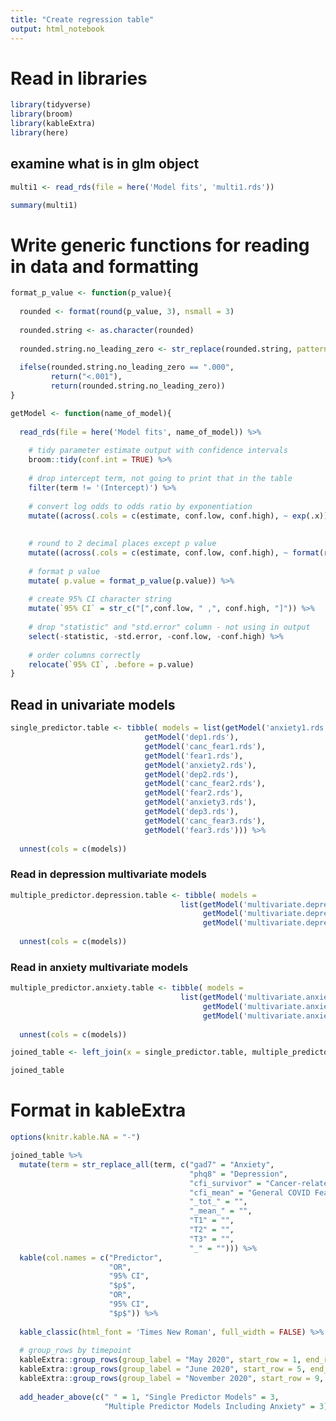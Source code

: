 ```yaml
---
title: "Create regression table"
output: html_notebook
---
```


# Read in libraries

```r

library(tidyverse)
library(broom)
library(kableExtra)
library(here)

```

## examine what is in glm object

```r

multi1 <- read_rds(file = here('Model fits', 'multi1.rds'))

summary(multi1)

```


# Write generic functions for reading in data and formatting

```r

format_p_value <- function(p_value){
  
  rounded <- format(round(p_value, 3), nsmall = 3)
  
  rounded.string <- as.character(rounded)
  
  rounded.string.no_leading_zero <- str_replace(rounded.string, pattern = "0.", ".")
  
  ifelse(rounded.string.no_leading_zero == ".000",
         return("<.001"),
         return(rounded.string.no_leading_zero))
}

getModel <- function(name_of_model){
  
  read_rds(file = here('Model fits', name_of_model)) %>%
    
    # tidy parameter estimate output with confidence intervals
    broom::tidy(conf.int = TRUE) %>%
    
    # drop intercept term, not going to print that in the table
    filter(term != '(Intercept)') %>%
    
    # convert log odds to odds ratio by exponentiation
    mutate((across(.cols = c(estimate, conf.low, conf.high), ~ exp(.x)))) %>%
    
    
    # round to 2 decimal places except p value
    mutate((across(.cols = c(estimate, conf.low, conf.high), ~ format(round(.x, 2), nsmall = 2)))) %>%
    
    # format p value
    mutate( p.value = format_p_value(p.value)) %>%
    
    # create 95% CI character string
    mutate(`95% CI` = str_c("[",conf.low, " ,", conf.high, "]")) %>%
    
    # drop "statistic" and "std.error" column - not using in output
    select(-statistic, -std.error, -conf.low, -conf.high) %>%
    
    # order columns correctly
    relocate(`95% CI`, .before = p.value) 
}

```

## Read in univariate models

```r

single_predictor.table <- tibble( models = list(getModel('anxiety1.rds'),
                              getModel('dep1.rds'),
                              getModel('canc_fear1.rds'),
                              getModel('fear1.rds'),
                              getModel('anxiety2.rds'),
                              getModel('dep2.rds'),
                              getModel('canc_fear2.rds'),
                              getModel('fear2.rds'),
                              getModel('anxiety3.rds'),
                              getModel('dep3.rds'),
                              getModel('canc_fear3.rds'),
                              getModel('fear3.rds'))) %>%
                              
  unnest(cols = c(models))


```

### Read in depression multivariate models


```r

multiple_predictor.depression.table <- tibble( models = 
                                      list(getModel('multivariate.depression.T1.fit.rds'),
                                           getModel('multivariate.depression.T2.fit.rds'),
                                           getModel('multivariate.depression.T3.fit.rds'))) %>%
                              
  unnest(cols = c(models))


```

### Read in anxiety multivariate models


```r

multiple_predictor.anxiety.table <- tibble( models = 
                                      list(getModel('multivariate.anxiety.T1.fit.rds'),
                                           getModel('multivariate.anxiety.T2.fit.rds'),
                                           getModel('multivariate.anxiety.T3.fit.rds'))) %>%
                              
  unnest(cols = c(models))


```

```r

joined_table <- left_join(x = single_predictor.table, multiple_predictor.anxiety.table, by = 'term')

joined_table

```

# Format in kableExtra


```r

options(knitr.kable.NA = "-")

joined_table %>%
  mutate(term = str_replace_all(term, c("gad7" = "Anxiety",
                                        "phq8" = "Depression",
                                        "cfi_survivor" = "Cancer-related COVID Fear",
                                        "cfi_mean" = "General COVID Fear",
                                        "_tot_" = "",
                                        "_mean_" = "",
                                        "T1" = "",
                                        "T2" = "",
                                        "T3" = "",
                                        "_" = ""))) %>%
  kable(col.names = c("Predictor",
                      "OR",
                      "95% CI",
                      "$p$",
                      "OR",
                      "95% CI",
                      "$p$")) %>%
    
  kable_classic(html_font = 'Times New Roman', full_width = FALSE) %>%
  
  # group_rows by timepoint
  kableExtra::group_rows(group_label = "May 2020", start_row = 1, end_row = 4, label_row_css = "text-align: center;") %>%
  kableExtra::group_rows(group_label = "June 2020", start_row = 5, end_row = 8, label_row_css = "text-align: center;") %>%
  kableExtra::group_rows(group_label = "November 2020", start_row = 9, end_row = 12, label_row_css = "text-align: center;") %>%
  
  add_header_above(c(" " = 1, "Single Predictor Models" = 3, 
                     "Multiple Predictor Models Including Anxiety" = 3))


```
